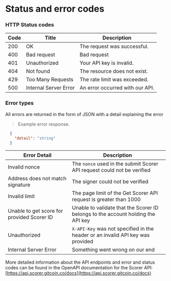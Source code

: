 # Status and error codes

### HTTP Status codes <a href="#errors-http-status-codes" id="errors-http-status-codes"></a>

| Code | Title                 | Description                     |
| ---- | --------------------- | ------------------------------- |
| 200  | OK                    | The request was successful.     |
| 400  | Bad request           | Bad request                     |
| 401  | Unauthorized          | Your API key is invalid.        |
| 404  | Not found             | The resource does not exist.    |
| 429  | Too Many Requests     | The rate limit was exceeded.    |
| 500  | Internal Server Error | An error occurred with our API. |



### Error types <a href="#errors-error-types" id="errors-error-types"></a>

All errors are returned in the form of JSON with a detail explaining the error

> Example error response.

```json
  {
    "detail": "string"
  }
```

| Error Detail                               | Description                                                                      |
| ------------------------------------------ | -------------------------------------------------------------------------------- |
| Invalid nonce                              | The `nonce` used in the submit Scorer API request could not be verified          |
| Address does not match signature           | The signer could not be verified                                                 |
| Invalid limit                              | The page limit of the Get Scorer API request is greater than 1000                |
| Unable to get score for provided Scorer ID | Unable to validate that the Scorer ID belongs to the account holding the API key |
| Unauthorized                               | `X-API-Key` was not specified in the header or an invalid API key was provided   |
| Internal Server Error                      | Something went wrong on our end                                                  |

More detailed information about the API endpoints and error and status codes can be found in the OpenAPI documentation for the Scorer API: [https://api.scorer.gitcoin.co/docs](https://api.scorer.gitcoin.co/docs)
